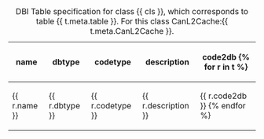 

{| class="wikitable"
|+ DBI Table specification for class {{ cls }}, which corresponds to table {{ t.meta.table }}. For this class CanL2Cache:{{ t.meta.CanL2Cache }}. 
|-
! name
! dbtype
! codetype
! description
! code2db 
{% for r in t %}
|-
| {{ r.name }}
| {{ r.dbtype }}
| {{ r.codetype }}
| {{ r.description }}
| {{ r.code2db }}
{% endfor %}
|}

